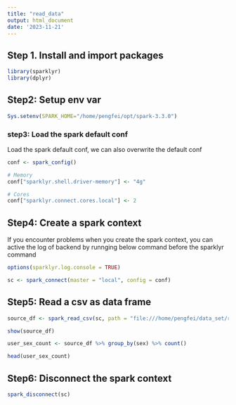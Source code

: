 ```yaml
---
title: "read_data"
output: html_document
date: '2023-11-21'
---
```


## Step 1. Install and import packages

```r
library(sparklyr)
library(dplyr)
```

## Step2: Setup env var

```r
Sys.setenv(SPARK_HOME="/home/pengfei/opt/spark-3.3.0")
```
### step3: Load the spark default conf

Load the spark default conf, we can also overwrite the default conf


```r
conf <- spark_config()

# Memory
conf["sparklyr.shell.driver-memory"] <- "4g"

# Cores
conf["sparklyr.connect.cores.local"] <- 2
```

## Step4: Create a spark context

If you encounter problems when you create the spark context, you can active the log of backend by runnging below
command before the sparklyr command

```r
options(sparklyr.log.console = TRUE)
```

```r
sc <- spark_connect(master = "local", config = conf)
```

## Step5: Read a csv as data frame

```r
source_df <- spark_read_csv(sc, path = "file:///home/pengfei/data_set/recette/clinical01.csv")
```
```r
show(source_df)
```
```r
user_sex_count <- source_df %>% group_by(sex) %>% count()

head(user_sex_count)
```

## Step6: Disconnect the spark context

```r
spark_disconnect(sc)
```